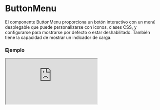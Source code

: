 # ButtonMenu

El componente ButtonMenu proporciona un botón interactivo con un menú desplegable que puede personalizarse con iconos, clases CSS, y configurarse para mostrarse por defecto o estar deshabilitado. También tiene la capacidad de mostrar un indicador de carga.


### Ejemplo

<Iframe minHeightIframe="30dvh" src="https://fenextjs-component-storybook.vercel.app/iframe.html?args=&id=header-buttonmenu--index&viewMode=story" />

### Importación

Para importar el componente ButtonMenu, se puede hacer desde fenextjs

```tsx copy
import { ButtonMenu } from "fenextjs";
```

### Parámetros

| Parámetro | Tipo | Requerido | Default | Descripcion |
| --------- | ---- | --------- | ------- | ----------- |
| loader | boolean | no | false | Indica si el componente está en estado de carga, mostrando un indicador de carga (spinner) y deshabilitando su funcionalidad. |
| disabled | boolean | no | false | Desactiva el botón del menú. |
| defaultActive | boolean | no | true | Determina si el menú está activo por defecto o no. |
| target | string | no | 'fenext-btn-menu-checkbox' | ID objetivo del checkbox asociado al botón del menú. |
| className | string | no | '' | Clase CSS para personalizar el contenedor del menú. |
| classNameIcon | string | no | '' | Clase CSS para personalizar el icono del menú. |
| classNameIconBarClose | string | no | '' | Clase CSS para personalizar la barra de cierre del icono. |
| classNameContent | string | no | '' | Clase CSS para personalizar el contenido del menú desplegable. |

### Funcionalidad adicional

Este componente incluye un comportamiento reactivo que ajusta la visualización del menú en función del tamaño de la ventana del navegador.

| Propiedad | Uso | Descripción |
| --- | --- | --- |
| defaultActive | Determina si el menú se muestra activo por defecto. | El menú se mostrará activado si el ancho de la ventana es mayor a 575px al cargar la página. |
| loader | Muestra un indicador de carga en lugar del contenido del menú. | Cuando 'loader' está en 'true', el componente muestra un spinner en lugar del contenido del menú. |

### Storybook

Para ver el storybook del componente lo puede hacer con este [link](https://fenextjs-component-storybook.vercel.app/?path=/story/header-buttonmenu--index)

### Usos

- Uso básico

```tsx copy
<ButtonMenu>Contenido del menú</ButtonMenu>
```

- Menú con estado de carga

```tsx copy
<ButtonMenu loader={true} />
```

- Menú deshabilitado

```tsx copy
<ButtonMenu disabled={true} />
```

- Menú con clases personalizadas

```tsx copy
<ButtonMenu className="mi-menu" classNameIcon="mi-icono" classNameContent="mi-contenido">Contenido</ButtonMenu>
```

